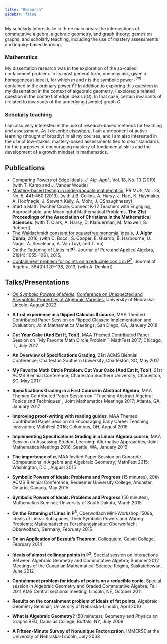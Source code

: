 ```yaml
---
title: "Research"
sidebar: false
---
```



My scholarly interests lie in three main areas: the intersections of commutative algebra, algebraic geometry, and graph theory; games on graphs; and scholarly teaching, including the use of mastery assessments and inquiry-based learning.


### Mathematics

My dissertation research was in the exploration of the so-called containment problem. In its most general form, one may ask, given a homogeneous ideal $I$, for which $m$ and $r$ is the symbolic power $I^{(m)}$ contained in the ordinary power $I^r$? In addition to exploring this question in my dissertation in the context of algebraic geometry, I explored a related question in the context of edge ideals $I(G)$. In that case, certain invariants of $I$ related to invariants of the underlying (simple) graph $G$.


### Scholarly teaching

I am also very interested in the use of research-based methods for teaching and assessment. As I describe [elsewhere](teaching), I am a proponent of active learning (thought of broadly) in all my courses, and I am also interested in the use of low-stakes, mastery-based assessments tied to clear standards for the purposes of encouraging mastery of fundamental skills and the development of a growth mindset in mathematics.



## Publications



* [Comparing Powers of Edge Ideals](https://doi.org/10.1142/S0219498819501846), _J. Alg. Appl._, Vol. 18, No. 10 (2019) (with T. Kamp and J. Vander Woude)
* [Mastery-based testing in undergraduate mathematics](https://doi.org/10.1080/10511970.2018.1488317), PRIMUS, Vol. 25, No. 5, 441-460 (2019). (with J.B. Collins, A. Harsy, J. Hart, K. Haymaker, A. Hoofnagle,  J. Stewart Kelly, A. Mohr, J. OShaughnessy)
* Start a Math Teacher Circle:  Connect K-12 Teachers with Engaging, Approachable, and Meaningful Mathematical  Problems, __The 21st Proceedings of the Association of Christians in the Mathematical Sciences__. (with T. Clark, A. Harsy, D. Klanderman, M. Maxwell, S. Robbert)
* [The Waldschmidt constant for squarefree monomial ideals](http://dx.doi.org/10.1007/s10801-016-0693-7), __J. Algbr Comb__, 2016,  (with C. Bocci,  S. Cooper, E. Guardo, B. Harbourne, U. Nagel, A. Seceleanu, A. Van Tuyl,  and T. Vu)
* [On the Fattening of Lines in $\mathbf{P}^3$](http://dx.doi.org/10.1016/j.jpaa.2014.05.033), Journal of Pure and Applied Algebra, 219(4):1055--1061, 2015, 
* [Containment problem for points on a reducible conic in $\mathbf{P}^2$](http://dx.doi.org/10.1016/j.jalgebra.2013.06.032), Journal of Algebra, 394(0):120--138, 2013, (with A. Denkert)

## Talks/Presentations

* _[On Symbolic Powers of Ideals](./talks/brianfest/Janssen-BrianFest.html)_, [Conference on Unexpected and Asymptotic Properties of Algebraic Varieties](https://math.unl.edu/brianfest2023), University of Nebraska-Lincoln, August 2023

* __A first experience in a flipped Calculus II course__, MAA Themed Contributed Paper Session on Flipped Classes: Implementation and Evaluation; Joint Mathematics Meetings; San Diego, CA, January 2018
*  __Cut Your Cake (And Eat It, Too!)__, MAA Themed Contributed Paper Session on ``My Favorite Math Circle Problem''; MathFest 2017; Chicago, IL, July 2017
* __An Overview of Specifications Grading__, 21st ACMS Biennial Conference; Charleston Southern University, Charleston, SC, May 2017
* __My Favorite Math Circle Problem: Cut Your Cake (And Eat It, Too!)__, 21st ACMS Biennial Conference; Charleston Southern University, Charleston, SC, May 2017
*  __Specifications Grading in a First Course in Abstract Algebra__,
         MAA Themed Contributed Paper Session on ``Teaching Abstract Algebra: Topics and Techniques''; Joint Mathematics Meetings 2017; Atlanta, GA, January 2017
*  __Improving proof-writing with reading guides__,
         MAA Themed Contributed Paper Session on Encouraging Early Career Teaching Innovation; MathFest 2016; Columbus, OH, August 2016
* __Implementing Specifications Grading in a Linear Algebra course__,
       	 MAA Session on Assessing Student Learning: Alternative Approaches; Joint Mathematics Meetings 2016; Seattle, WA, January 2016
* __The importance of $\alpha$__,
		MAA Invited Paper Session on Concrete Computations in Algebra and Algebraic Geometry; MathFest 2015; Washington, D.C., August 2015
* __Symbolic Powers of Ideals: Problems and Progress__ (15 minutes),
         20th ACMS Biennial Conference, Redeemer University College, Ancaster, Ontario, Canada, May 2015
* __Symbolic Powers of Ideals: Problems and Progress__ (50 minutes),
         Mathematics Seminar; University of South Dakota, March 2015
* __On the Fattening of Lines in $\mathbf{P}^3$__,
       	Oberwolfach Mini-Workshop 1508a,  Ideals of Linear Subspaces, Their Symbolic Powers and Waring Problems; Mathematisches Forschungsinstitut Oberwolfach; Oberwolfach, Germany, February 2015
* __On an Application of Bezout's Theorem__,
         Colloquium; Calvin College, February 2014
* __Ideals of almost collinear points in $\mathbb{P}^2$__,
         Special session on Interactions Between Algebraic Geometry and Commutative Algebra; Summer 2012 Meetings of the Canadian Mathematical Society; Regina, Saskatchewan, June 2012
* __Containment problem for ideals of points on a reducible conic__,
         Special session in Algebraic Geometry and Graded Commutative Algebra; Fall 2011 AMS Central sectional meeting; Lincoln, NE, October 2011
* __Results on the containment problem of ideals of fat points__,
         Algebraic Geometry Seminar; University of Nebraska-Lincoln, April 2010
* __What is Algebraic Geometry?__ (50 minutes),
         Geometry and Physics on Graphs REU; Canisius College; Buffalo, NY, July 2009
* __A Fifteen-Minute Survey of Nonunique Factorization__,
         IMMERSE at the University of Nebraska-Lincoln, July 2008
